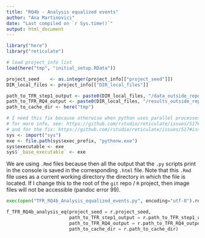 ```yaml
---
title: "RQ4b - Analysis equalized events"
author: "Ana Martinovici"
date: "Last compiled on `r Sys.time()`"
output: html_document
---
```


```r

library("here")
library("reticulate")

# load project_info list
load(here("tmp", "initial_setup.RData"))

project_seed    <- as.integer(project_info[["project_seed"]])
DIR_local_files <- project_info[["DIR_local_files"]]

path_to_TFR_step1_output <- paste0(DIR_local_files, "/data_outside_repo/processed_data/TFR/step1/")
path_to_TFR_RQ4_output <- paste0(DIR_local_files, "/results_outside_repo/RQ4/TFR/")
path_to_cache_dir <- here("tmp")

# I need this fix because otherwise when python uses parallel processes, reticulate opens multiple Rterm processes instead of python. 
# for more info, see: https://github.com/rstudio/reticulate/issues/517#issuecomment-580189041
# and for the fix: https://github.com/rstudio/reticulate/issues/517#issuecomment-580305649
sys <- import("sys")
exe <- file.path(sys$exec_prefix, "pythonw.exe")
sys$executable <- exe
sys$`_base_executable` <- exe

```

We are using `.Rmd` files because then all the output that the `.py` scripts print in the console is saved in the corresponding `.html` file. Note that this `.Rmd` file uses as a current working directory the directory in which the file is located. If I change this to the root of the `git` repo / `R` project, then image files will not be accessible (pandoc error 99).

```python
exec(open("TFR_RQ4b_Analysis_equalized_events.py", encoding="utf-8").read())

f_TFR_RQ4b_analysis_eq(project_seed = r.project_seed,  
                       path_to_TFR_step1_output = r.path_to_TFR_step1_output, 
                       path_to_TFR_RQ4_output = r.path_to_TFR_RQ4_output,
                       path_to_cache_dir = r.path_to_cache_dir)

```
